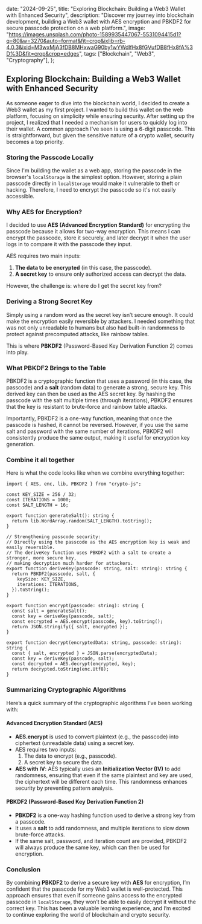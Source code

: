 
  date: "2024-09-25",
  title: "Exploring Blockchain: Building a Web3 Wallet with Enhanced Security",
  description:
    "Discover my journey into blockchain development, building a Web3 wallet with AES encryption and PBKDF2 for secure passcode protection on a web platform.",
  image:
    "https://images.unsplash.com/photo-1589935447067-5531094415d1?q=80&w=3270&auto=format&fit=crop&ixlib=rb-4.0.3&ixid=M3wxMjA3fDB8MHxwaG90by1wYWdlfHx8fGVufDB8fHx8fA%3D%3D&fit=crop&crop=edges",
  tags: ["Blockchain", "Web3", "Cryptography"],
};


## Exploring Blockchain: Building a Web3 Wallet with Enhanced Security

As someone eager to dive into the blockchain world, I decided to create a Web3 wallet as my first project. I wanted to build this wallet on the web platform, focusing on simplicity while ensuring security. After setting up the project, I realized that I needed a mechanism for users to quickly log into their wallet. A common approach I've seen is using a 6-digit passcode. This is straightforward, but given the sensitive nature of a crypto wallet, security becomes a top priority.

### Storing the Passcode Locally

Since I'm building the wallet as a web app, storing the passcode in the browser's `localStorage` is the simplest option. However, storing a plain passcode directly in `localStorage` would make it vulnerable to theft or hacking. Therefore, I need to encrypt the passcode so it's not easily accessible.

### Why AES for Encryption?

I decided to use **AES (Advanced Encryption Standard)** for encrypting the passcode because it allows for two-way encryption. This means I can encrypt the passcode, store it securely, and later decrypt it when the user logs in to compare it with the passcode they input.

AES requires two main inputs:

1. **The data to be encrypted** (in this case, the passcode).
2. **A secret key** to ensure only authorized access can decrypt the data.

However, the challenge is: where do I get the secret key from?

### Deriving a Strong Secret Key

Simply using a random word as the secret key isn’t secure enough. It could make the encryption easily reversible by attackers. I needed something that was not only unreadable to humans but also had built-in randomness to protect against precomputed attacks, like rainbow tables.

This is where **PBKDF2** (Password-Based Key Derivation Function 2) comes into play.

### What PBKDF2 Brings to the Table

PBKDF2 is a cryptographic function that uses a password (in this case, the passcode) and a **salt** (random data) to generate a strong, secure key. This derived key can then be used as the AES secret key. By hashing the passcode with the salt multiple times (through iterations), PBKDF2 ensures that the key is resistant to brute-force and rainbow table attacks.

Importantly, PBKDF2 is a one-way function, meaning that once the passcode is hashed, it cannot be reversed. However, if you use the same salt and password with the same number of iterations, PBKDF2 will consistently produce the same output, making it useful for encryption key generation.

### Combine it all together

Here is what the code looks like when we combine everything together:

```tsx
import { AES, enc, lib, PBKDF2 } from "crypto-js";

const KEY_SIZE = 256 / 32;
const ITERATIONS = 1000;
const SALT_LENGTH = 16;

export function generateSalt(): string {
  return lib.WordArray.random(SALT_LENGTH).toString();
}

// Strengthening passcode security:
// Directly using the passcode as the AES encryption key is weak and easily reversible.
// The deriveKey function uses PBKDF2 with a salt to create a stronger, more secure key,
// making decryption much harder for attackers.
export function deriveKey(passcode: string, salt: string): string {
  return PBKDF2(passcode, salt, {
    keySize: KEY_SIZE,
    iterations: ITERATIONS,
  }).toString();
}

export function encrypt(passcode: string): string {
  const salt = generateSalt();
  const key = deriveKey(passcode, salt);
  const encrypted = AES.encrypt(passcode, key).toString();
  return JSON.stringify({ salt, encrypted });
}

export function decrypt(encryptedData: string, passcode: string): string {
  const { salt, encrypted } = JSON.parse(encryptedData);
  const key = deriveKey(passcode, salt);
  const decrypted = AES.decrypt(encrypted, key);
  return decrypted.toString(enc.Utf8);
}
```

### Summarizing Cryptographic Algorithms

Here’s a quick summary of the cryptographic algorithms I’ve been working with:

#### **Advanced Encryption Standard (AES)**

- **AES.encrypt** is used to convert plaintext (e.g., the passcode) into ciphertext (unreadable data) using a secret key.
- AES requires two inputs:
  1.  The data to encrypt (e.g., passcode).
  2.  A secret key to secure the data.
- **AES with IV**: AES typically uses an **Initialization Vector (IV)** to add randomness, ensuring that even if the same plaintext and key are used, the ciphertext will be different each time. This randomness enhances security by preventing pattern analysis.

#### **PBKDF2 (Password-Based Key Derivation Function 2)**

- **PBKDF2** is a one-way hashing function used to derive a strong key from a passcode.
- It uses a **salt** to add randomness, and multiple iterations to slow down brute-force attacks.
- If the same salt, password, and iteration count are provided, PBKDF2 will always produce the same key, which can then be used for encryption.

### Conclusion

By combining **PBKDF2** to derive a secure key with **AES** for encryption, I’m confident that the passcode for my Web3 wallet is well-protected. This approach ensures that even if someone gains access to the encrypted passcode in `localStorage`, they won’t be able to easily decrypt it without the correct key. This has been a valuable learning experience, and I’m excited to continue exploring the world of blockchain and crypto security.
